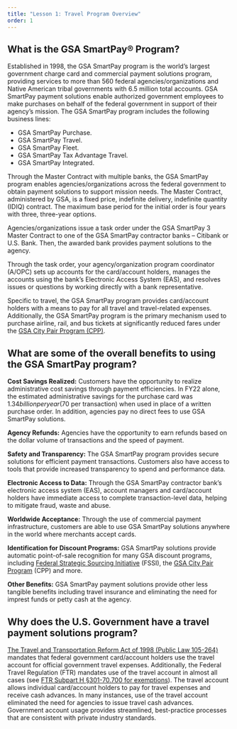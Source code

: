 ```yaml
---
title: "Lesson 1: Travel Program Overview"
order: 1
---
```


## What is the GSA SmartPay® Program?

Established in 1998, the GSA SmartPay program is the world’s largest government charge card and commercial payment solutions program, providing services to more than 560 federal agencies/organizations and Native American tribal governments with 6.5 million total accounts. GSA SmartPay payment solutions enable authorized government employees to make purchases on behalf of the federal government in support of their agency’s mission. The GSA SmartPay program includes the following business lines:
- GSA SmartPay Purchase.
- GSA SmartPay Travel.
- GSA SmartPay Fleet.
- GSA SmartPay Tax Advantage Travel.
- GSA SmartPay Integrated. 

Through the Master Contract with multiple banks, the GSA SmartPay program enables agencies/organizations across the federal government to obtain payment solutions to support mission needs. The Master Contract, administered by GSA, is a fixed price, indefinite delivery, indefinite quantity (IDIQ) contract. The maximum base period for the initial order is four years with three, three-year options.

Agencies/organizations issue a task order under the GSA SmartPay 3 Master Contract to one of the GSA SmartPay contractor banks – Citibank or U.S. Bank. Then, the awarded bank provides payment solutions to the agency.

Through the task order, your agency/organization program coordinator (A/OPC) sets up accounts for the card/account holders, manages the accounts using the bank’s Electronic Access System (EAS), and resolves issues or questions by working directly with a bank representative.

Specific to travel, the GSA SmartPay program provides card/account holders with a means to pay for all travel and travel-related expenses. Additionally, the GSA SmartPay program is the primary mechanism used to purchase airline, rail, and bus tickets at significantly reduced fares under the [GSA City Pair Program (CPP)](https://www.gsa.gov/travel/plan-book/transportation-airfare-rates-pov-rates-etc/city-pair-program-cpp). 

## What are some of the overall benefits to using the GSA SmartPay program?

**Cost Savings Realized:** Customers have the opportunity to realize administrative cost savings through payment efficiencies. In FY22 alone, the estimated administrative savings for the purchase card was $1.34 billion per year ($70 per transaction) when used in place of a written purchase order. In addition, agencies pay no direct fees to use GSA SmartPay solutions.

**Agency Refunds:** Agencies have the opportunity to earn refunds based on the dollar volume of transactions and the speed of payment.

**Safety and Transparency:** The GSA SmartPay program provides secure solutions for efficient payment transactions. Customers also have access to tools that provide increased transparency to spend and performance data.

**Electronic Access to Data:** Through the GSA SmartPay contractor bank’s electronic access system (EAS), account managers and card/account holders have immediate access to complete transaction-level data, helping to mitigate fraud, waste and abuse.

**Worldwide Acceptance:** Through the use of commercial payment infrastructure, customers are able to use GSA SmartPay solutions anywhere in the world where merchants accept cards.

**Identification for Discount Programs:** GSA SmartPay solutions provide automatic point-of-sale recognition for many GSA discount programs, including [Federal Strategic Sourcing Initiative](https://www.gsa.gov/buy-through-us/purchasing-programs/federal-strategic-sourcing-initiative-fssi) (FSSI), the [GSA City Pair Program](https://www.gsa.gov/travel/plan-book/transportation-airfare-rates-pov-rates-etc/city-pair-program-cpp) (CPP) and more. 

**Other Benefits:** GSA SmartPay payment solutions provide other less tangible benefits including travel insurance and eliminating the need for imprest funds or petty cash at the agency.

## Why does the U.S. Government have a travel payment solutions program?

[The Travel and Transportation Reform Act of 1998 (Public Law 105-264)](https://www.congress.gov/105/plaws/publ264/PLAW-105publ264.pdf) mandates that federal government card/account holders use the travel account for official government travel expenses. Additionally, the Federal Travel Regulation (FTR) mandates use of the travel account in almost all cases (see [FTR Subpart H §301-70.700 for exemptions](https://www.ecfr.gov/current/title-41/subtitle-F/chapter-301/subchapter-D/part-301-70/subpart-H/section-301-70.700)). The travel account allows individual card/account holders to pay for travel expenses and receive cash advances. In many instances, use of the travel account eliminated the need for agencies to issue travel cash advances. Government account usage provides streamlined, best-practice processes that are consistent with private industry standards.
